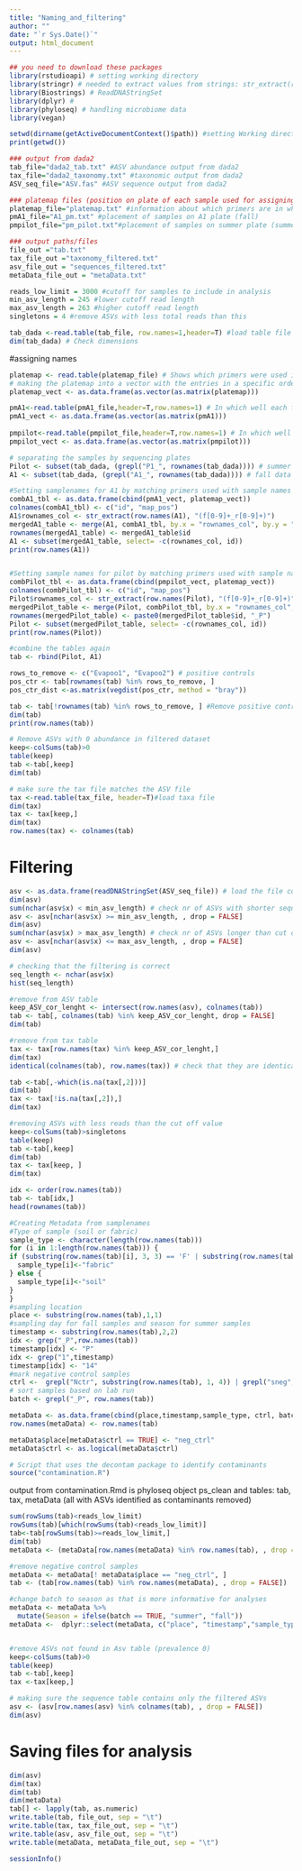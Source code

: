 ---
title: "Naming_and_filtering"
author: ""
date: "`r Sys.Date()`"
output: html_document
---


```{r Libraries, warning=FALSE, message=FALSE, echo=FALSE}
## you need to download these packages
library(rstudioapi) # setting working directory
library(stringr) # needed to extract values from strings: str_extract(row.names(A1), "(f[0-9]+_r[0-9]+)"
library(Biostrings) # ReadDNAStringSet
library(dplyr) #
library(phyloseq) # handling microbiome data
library(vegan)
```

```{r setting_WD_to_source_file_location}
setwd(dirname(getActiveDocumentContext()$path)) #setting Working directory
print(getwd()) 
```


```{r file_paths}
### output from dada2 
tab_file="dada2_tab.txt" #ASV abundance output from dada2 
tax_file="dada2_taxonomy.txt" #taxonomic output from dada2 
ASV_seq_file="ASV.fas" #ASV sequence output from dada2 

### platemap files (position on plate of each sample used for assigning names)
platemap_file="platemap.txt" #information about which primers are in which well in the plate
pmA1_file="A1_pm.txt" #placement of samples on A1 plate (fall) 
pmpilot_file="pm_pilot.txt"#placement of samples on summer plate (summer)

### output paths/files
file_out ="tab.txt"
tax_file_out ="taxonomy_filtered.txt"
asv_file_out = "sequences_filtered.txt"
metaData_file_out = "metaData.txt"

```


```{r filtering_options}
reads_low_limit = 3000 #cutoff for samples to include in analysis
min_asv_length = 245 #lower cutoff read length
max_asv_length = 263 #higher cutoff read length
singletons = 4 #remove ASVs with less total reads than this
```

```{r load_dada2_tbl}
tab_dada <-read.table(tab_file, row.names=1,header=T) #load table file
dim(tab_dada) # Check dimensions
```

#assigning names

```{r loading_files_needed_for_naming}
platemap <- read.table(platemap_file) # Shows which primers were used in which well of the plate
# making the platemap into a vector with the entries in a specific order
platemap_vect <- as.data.frame(as.vector(as.matrix(platemap)))

pmA1<-read.table(pmA1_file,header=T,row.names=1) # In which well each fall sample was loaded
pmA1_vect <- as.data.frame(as.vector(as.matrix(pmA1)))
  
pmpilot<-read.table(pmpilot_file,header=T,row.names=1) # In which well each summer sample was loaded
pmpilot_vect <- as.data.frame(as.vector(as.matrix(pmpilot)))
```

```{r assigning_names}
# separating the samples by sequencing plates
Pilot <- subset(tab_dada, (grepl("P1_", rownames(tab_dada)))) # summer data
A1 <- subset(tab_dada, (grepl("A1_", rownames(tab_dada)))) # fall data

#Setting samplenames for A1 by matching primers used with sample names based on position on plate
combA1_tbl <- as.data.frame(cbind(pmA1_vect, platemap_vect))  
colnames(combA1_tbl) <- c("id", "map_pos")
A1$rownames_col <- str_extract(row.names(A1), "(f[0-9]+_r[0-9]+)")
mergedA1_table <- merge(A1, combA1_tbl, by.x = "rownames_col", by.y = "map_pos")
rownames(mergedA1_table) <- mergedA1_table$id
A1 <- subset(mergedA1_table, select= -c(rownames_col, id))
print(row.names(A1))


#Setting sample names for pilot by matching primers used with sample names based on position on plate
combPilot_tbl <- as.data.frame(cbind(pmpilot_vect, platemap_vect)) 
colnames(combPilot_tbl) <- c("id", "map_pos")
Pilot$rownames_col <- str_extract(row.names(Pilot), "(f[0-9]+_r[0-9]+)")
mergedPilot_table <- merge(Pilot, combPilot_tbl, by.x = "rownames_col", by.y = "map_pos")
rownames(mergedPilot_table) <- paste0(mergedPilot_table$id, "_P")
Pilot <- subset(mergedPilot_table, select= -c(rownames_col, id))
print(row.names(Pilot))

#combine the tables again
tab <- rbind(Pilot, A1) 
```

```{r positive_controls}
rows_to_remove <- c("Evapoo1", "Evapoo2") # positive controls
pos_ctr <- tab[rownames(tab) %in% rows_to_remove, ]
pos_ctr_dist <-as.matrix(vegdist(pos_ctr, method = "bray")) 

tab <- tab[!rownames(tab) %in% rows_to_remove, ] #Remove positive controls
dim(tab)
print(row.names(tab))

# Remove ASVs with 0 abundance in filtered dataset
keep<-colSums(tab)>0 
table(keep)
tab <-tab[,keep]
dim(tab)

# make sure the tax file matches the ASV file
tax <-read.table(tax_file, header=T)#load taxa file
dim(tax)
tax <- tax[keep,]
dim(tax)
row.names(tax) <- colnames(tab)
```


# Filtering

```{r remove_ASV_with_wrong_lenght}
asv <- as.data.frame(readDNAStringSet(ASV_seq_file)) # load the file containing the ASV list and their corresponding sequences
dim(asv)
sum(nchar(asv$x) < min_asv_length) # check nr of ASVs with shorter sequence than the cut off
asv <- asv[nchar(asv$x) >= min_asv_length, , drop = FALSE]
dim(asv)
sum(nchar(asv$x) > max_asv_length) # check nr of ASVs longer than cut off
asv <- asv[nchar(asv$x) <= max_asv_length, , drop = FALSE]
dim(asv)

# checking that the filtering is correct
seq_length <- nchar(asv$x)
hist(seq_length) 

#remove from ASV table
keep_ASV_cor_lenght <- intersect(row.names(asv), colnames(tab))
tab <- tab[, colnames(tab) %in% keep_ASV_cor_lenght, drop = FALSE]
dim(tab)

#remove from tax table
tax <- tax[row.names(tax) %in% keep_ASV_cor_lenght,]
dim(tax)
identical(colnames(tab), row.names(tax)) # check that they are identical
```

```{r remove_ASVs_that_cannot_be_assigned_at_phylum_level}
tab <-tab[,-which(is.na(tax[,2]))]
dim(tab)
tax <- tax[!is.na(tax[,2]),]
dim(tax)
```

```{r remove_singletons}
#removing ASVs with less reads than the cut off value
keep<-colSums(tab)>singletons 
table(keep)
tab <-tab[,keep]
dim(tab)
tax <- tax[keep, ]
dim(tax)
```

```{r order_ASV_table}
idx <- order(row.names(tab))
tab <- tab[idx,]
head(rownames(tab))
```


```{r metadata}
#Creating Metadata from samplenames
#Type of sample (soil or fabric)
sample_type <- character(length(row.names(tab)))
for (i in 1:length(row.names(tab))) {
if (substring(row.names(tab)[i], 3, 3) == 'F' | substring(row.names(tab)[i], 2, 2) == '4') {
  sample_type[i]<-"fabric"
} else {
  sample_type[i]<-"soil"
}
}
#sampling location
place <- substring(row.names(tab),1,1)
#sampling day for fall samples and season for summer samples
timestamp <- substring(row.names(tab),2,2)
idx <- grep("_P",row.names(tab))
timestamp[idx] <- "P"
idx <- grep("1",timestamp)
timestamp[idx] <- "14"
#mark negative control samples
ctrl <-  grepl("Nctr", substring(row.names(tab), 1, 4)) | grepl("sneg", row.names(tab))
# sort samples based on lab run
batch <- grepl("_P", row.names(tab))

metaData <- as.data.frame(cbind(place,timestamp,sample_type, ctrl, batch))
row.names(metaData) <- row.names(tab)

metaData$place[metaData$ctrl == TRUE] <- "neg_ctrl"
metaData$ctrl <- as.logical(metaData$ctrl)

```

```{r contamination}
# Script that uses the decontam package to identify contaminants 
source("contamination.R") 
```

output from contamination.Rmd is phyloseq object ps_clean and tables: tab, tax, metaData (all with ASVs identified as contaminants removed)

```{r Remove_all_samples_with_<X_reads}
sum(rowSums(tab)<reads_low_limit)
rowSums(tab)[which(rowSums(tab)<reads_low_limit)]
tab<-tab[rowSums(tab)>=reads_low_limit,]
dim(tab)
metaData <- (metaData[row.names(metaData) %in% row.names(tab), , drop = FALSE])
```

```{r removing_control_samples_and_0abundance_ASVs}
#remove negative control samples
metaData <- metaData[! metaData$place == "neg_ctrl", ]
tab <- (tab[row.names(tab) %in% row.names(metaData), , drop = FALSE])

#change batch to season as that is more informative for analyses
metaData <- metaData %>%
  mutate(Season = ifelse(batch == TRUE, "summer", "fall"))
metaData <-  dplyr::select(metaData, c("place", "timestamp","sample_type", "Season"))


#remove ASVs not found in Asv table (prevalence 0)
keep<-colSums(tab)>0 
table(keep) 
tab <-tab[,keep] 
tax <-tax[keep,]
```

```{r filtering_sequence_table}
# making sure the sequence table contains only the filtered ASVs
asv <- (asv[row.names(asv) %in% colnames(tab), , drop = FALSE])
dim(asv)
```



# Saving files for analysis

```{r save_filtered_tbl}
dim(asv)
dim(tax)
dim(tab)
dim(metaData)
tab[] <- lapply(tab, as.numeric)
write.table(tab, file_out, sep = "\t")
write.table(tax, tax_file_out, sep = "\t")
write.table(asv, asv_file_out, sep = "\t")
write.table(metaData, metaData_file_out, sep = "\t")
```

```{r}
sessionInfo()
```

